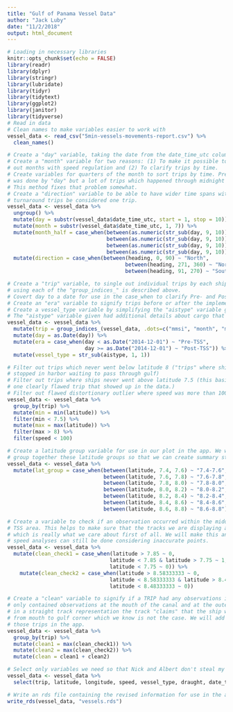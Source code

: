 ```yaml
---
title: "Gulf of Panama Vessel Data"
author: "Jack Luby"
date: "11/2/2018"
output: html_document
---
```


```r
# Loading in necessary libraries
knitr::opts_chunk$set(echo = FALSE)
library(readr)
library(dplyr)
library(stringr)
library(lubridate)
library(tidyr)
library(tidytext)
library(ggplot2)
library(janitor)
library(tidyverse)
# Read in data
# Clean names to make variables easier to work with
vessel_data <- read_csv("5min-vessels-movements-report.csv") %>% 
  clean_names()
```

```r
# Create a "day" variable, taking the date from the date_time_utc column
# Create a "month" variable for two reasons: (1) To make it possible to sort
# out months with speed regulation and (2) To clarify trips by time.
# Create variables for quarters of the month to sort trips by time. Previously
# was done by "day" but a lot of trips which happened through midnight were split.
# This method fixes that problem somewhat.
# Create a "direction" variable to be able to have wider time spans without having
# turnaround trips be considered one trip.
vessel_data <- vessel_data %>%
  ungroup() %>% 
  mutate(day = substr(vessel_data$date_time_utc, start = 1, stop = 10)) %>% 
  mutate(month = substr(vessel_data$date_time_utc, 1, 7)) %>% 
  mutate(month_half = case_when(between(as.numeric(str_sub(day, 9, 10)), 1, 8) ~ "first",
                                between(as.numeric(str_sub(day, 9, 10)), 9, 16) ~ "second",
                                between(as.numeric(str_sub(day, 9, 10)), 17, 24) ~ "third",
                                between(as.numeric(str_sub(day, 9, 10)), 25, 31) ~ "fourth")) %>%
  mutate(direction = case_when(between(heading, 0, 90) ~ "North",
                                      between(heading, 271, 360) ~ "North",
                                      between(heading, 91, 270) ~ "South"))

# Create a "trip" variable, to single out individual trips by each ship. Logic behind
# using each of the "group_indices_" is described above.
# Covert day to a date for use in the case_when to clarify Pre- and Post- TSS eras.
# Create an "era" variable to signify trips before or after the implementation of the TSS
# Create a vessel_type variable by simplifying the "aistype" variable given in the data.
# The "aistype" variable given had additional details about cargo that we don't care about.
vessel_data <- vessel_data %>% 
  mutate(trip = group_indices_(vessel_data, .dots=c("mmsi", "month", "month_half", "direction"))) %>% 
  mutate(day = as.Date(day)) %>% 
  mutate(era = case_when(day < as.Date("2014-12-01") ~ "Pre-TSS",
                         day >= as.Date("2014-12-01") ~ "Post-TSS")) %>% 
  mutate(vessel_type = str_sub(aistype, 1, 1))

# Filter out trips which never went below latitude 8 ("trips" where ships were largely just
# stopped in harbor waiting to pass through gulf)
# Filter out trips where ships never went above latitude 7.5 (this basically just clears out
# one clearly flawed trip that showed up in the data.)
# Filter out flawed distortionary outlier where speed was more than 100 knots.
vessel_data <- vessel_data %>% 
  group_by(trip) %>% 
  mutate(min = min(latitude)) %>% 
  filter(min < 7.5) %>% 
  mutate(max = max(latitude)) %>% 
  filter(max > 8) %>% 
  filter(speed < 100)

# Create a latitude group variable for use in our plot in the app. We want to
# group together these latitude groups so that we can create summary statistics.
vessel_data <- vessel_data %>% 
  mutate(lat_group = case_when(between(latitude, 7.4, 7.6) ~ "7.4-7.6",
                               between(latitude, 7.6, 7.8) ~ "7.6-7.8",
                               between(latitude, 7.8, 8.0) ~ "7.8-8.0",
                               between(latitude, 8.0, 8.2) ~ "8.0-8.2",
                               between(latitude, 8.2, 8.4) ~ "8.2-8.4",
                               between(latitude, 8.4, 8.6) ~ "8.4-8.6",
                               between(latitude, 8.6, 8.8) ~ "8.6-8.8"))

# Create a variable to check if an observation occurred within the middle part of the pre-canal
# TSS area. This helps to make sure that the tracks we are displaying are accurate geographically,
# which is really what we care about first of all. We will make this an optional attribute so that
# speed analyses can still be done considering inaccurate points.
vessel_data <- vessel_data %>% 
  mutate(clean_check1 = case_when(latitude > 7.85 ~ 0,
                                 latitude < 7.85 & latitude > 7.75 ~ 1,
                                 latitude < 7.75 ~ 0)) %>% 
    mutate(clean_check2 = case_when(latitude > 8.58333333 ~ 0,
                                 latitude < 8.58333333 & latitude > 8.48333333 ~ 1,
                                 latitude < 8.48333333 ~ 0)) 

# Create a "clean" variable to signify if a TRIP had any observations in that range. Many trips
# only contained observations at the mouth of the canal and at the outer bound of the gulf, so
# in a straight track representation the track "claims" that the ship went on a straight line
# from mouth to gulf corner which we know is not the case. We will add the option to filter out
# those trips in the app.
vessel_data <- vessel_data %>% 
  group_by(trip) %>% 
  mutate(clean1 = max(clean_check1)) %>% 
  mutate(clean2 = max(clean_check2)) %>% 
  mutate(clean = clean1 + clean2)

# Select only variables we need so that Nick and Albert don't steal my data.
vessel_data <- vessel_data %>% 
  select(trip, latitude, longitude, speed, vessel_type, draught, date_time_utc, day, era, clean, direction, lat_group)
```

```r
# Write an rds file containing the revised information for use in the app.
write_rds(vessel_data, "vessels.rds")
```
